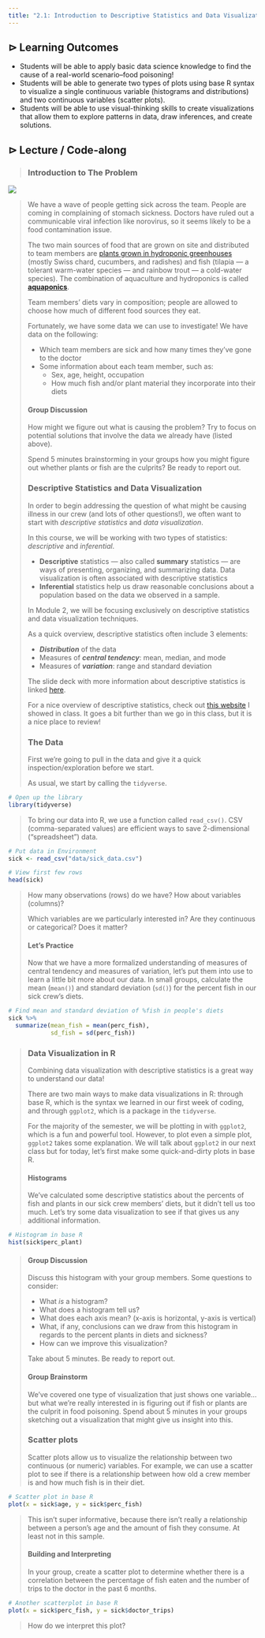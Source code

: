 ```yaml
---
title: "2.1: Introduction to Descriptive Statistics and Data Visualization"
---
```


## ⊳ Learning Outcomes

-   Students will be able to apply basic data science knowledge to find the cause of a real-world scenario--food poisoning!
-   Students will be able to generate two types of plots using base R syntax to visualize a single continuous variable (histograms and distributions) and two continuous variables (scatter plots).
-   Students will be able to use visual-thinking skills to create visualizations that allow them to explore patterns in data, draw inferences, and create solutions.

## ⊳ Lecture / Code-along

> ### Introduction to The Problem

![](assets/aquaponics-system.png)

> We have a wave of people getting sick across the team. People are coming in complaining of stomach sickness. Doctors have ruled out a communicable viral infection like norovirus, so it seems likely to be a food contamination issue.
>
> The two main sources of food that are grown on site and distributed to team members are [plants grown in hydroponic greenhouses](https://thespoon.tech/scientists-in-antarctica-grow-food-without-soil-or-sunlight-get-ready-mars/) (mostly Swiss chard, cucumbers, and radishes) and fish (tilapia --- a tolerant warm-water species --- and rainbow trout --- a cold-water species). The combination of aquaculture and hydroponics is called [**aquaponics**](https://docs.google.com/presentation/d/12Q1wIMO-b5ZfylHnA4dOsaLUBERtvVREzwQuO7Sc53A/edit?usp=sharing).
>
> Team members' diets vary in composition; people are allowed to choose how much of different food sources they eat.
>
> Fortunately, we have some data we can use to investigate! We have data on the following:
>
> -   Which team members are sick and how many times they've gone to the doctor
> -   Some information about each team member, such as:
>     -   Sex, age, height, occupation
>     -   How much fish and/or plant material they incorporate into their diets
>
> #### Group Discussion
>
> How might we figure out what is causing the problem? Try to focus on potential solutions that involve the data we already have (listed above).
>
> Spend 5 minutes brainstorming in your groups how you might figure out whether plants or fish are the culprits? Be ready to report out.
>
> ### Descriptive Statistics and Data Visualization
>
> In order to begin addressing the question of what might be causing illness in our crew (and lots of other questions!), we often want to start with *descriptive statistics* and *data visualization*.
>
> In this course, we will be working with two types of statistics: *descriptive* and *inferential*.
>
> -   **Descriptive** statistics --- also called **summary** statistics --- are ways of presenting, organizing, and summarizing data. Data visualization is often associated with descriptive statistics
> -   **Inferential** statistics help us draw reasonable conclusions about a population based on the data we observed in a sample.
>
> In Module 2, we will be focusing exclusively on descriptive statistics and data visualization techniques.
>
> As a quick overview, descriptive statistics often include 3 elements:
>
> -   ***Distribution*** of the data
> -   Measures of ***central tendency***: mean, median, and mode
> -   Measures of ***variation***: range and standard deviation
>
> The slide deck with more information about descriptive statistics is linked [here](https://docs.google.com/presentation/d/1pAnGupJqgU5t7YucGwMsbAdusoplY4GcJMdOWCic4hs/edit?usp=sharing).
>
> For a nice overview of descriptive statistics, check out [this website](https://www.scribbr.com/statistics/descriptive-statistics/) I showed in class. It goes a bit further than we go in this class, but it is a nice place to review!
>
> ### The Data
>
> First we're going to pull in the data and give it a quick inspection/exploration before we start.
>
> As usual, we start by calling the `tidyverse`.

```r
# Open up the library
library(tidyverse)
```

> To bring our data into R, we use a function called `read_csv()`. CSV (comma-separated values) are efficient ways to save 2-dimensional ("spreadsheet") data.

```r
# Put data in Environment
sick <- read_csv("data/sick_data.csv")

# View first few rows
head(sick)
```

> How many observations (rows) do we have? How about variables (columns)?
>
> Which variables are we particularly interested in? Are they continuous or categorical? Does it matter?
>
> #### Let's Practice
>
> Now that we have a more formalized understanding of measures of central tendency and measures of variation, let's put them into use to learn a little bit more about our data. In small groups, calculate the mean (`mean()`) and standard deviation (`sd()`) for the percent fish in our sick crew's diets.

```r
# Find mean and standard deviation of %fish in people's diets
sick %>% 
  summarize(mean_fish = mean(perc_fish),
            sd_fish = sd(perc_fish))
```

> ### Data Visualization in R
>
> Combining data visualization with descriptive statistics is a great way to understand our data!
>
> There are two main ways to make data visualizations in R: through base R, which is the syntax we learned in our first week of coding, and through `ggplot2`, which is a package in the `tidyverse`.
>
> For the majority of the semester, we will be plotting in with `ggplot2`, which is a fun and powerful tool. However, to plot even a simple plot, `ggplot2` takes some explanation. We will talk about `ggplot2` in our next class but for today, let's first make some quick-and-dirty plots in base R.
>
> #### Histograms
>
> We've calculated some descriptive statistics about the percents of fish and plants in our sick crew members' diets, but it didn't tell us too much. Let's try some data visualization to see if that gives us any additional information.

```r
# Histogram in base R
hist(sick$perc_plant)
```

> #### Group Discussion
>
> Discuss this histogram with your group members. Some questions to consider:
>
> -   What *is* a histogram?
> -   What does a histogram tell us?
> -   What does each axis mean? (x-axis is horizontal, y-axis is vertical)
> -   What, if any, conclusions can we draw from this histogram in regards to the percent plants in diets and sickness?
> -   How can we improve this visualization?
>
> Take about 5 minutes. Be ready to report out.
>
> #### Group Brainstorm
>
> We've covered one type of visualization that just shows one variable...but what we're really interested in is figuring out if fish or plants are the culprit in food poisoning. Spend about 5 minutes in your groups sketching out a visualization that might give us insight into this.
>
> ### Scatter plots
>
> Scatter plots allow us to visualize the relationship between two continuous (or numeric) variables. For example, we can use a scatter plot to see if there is a relationship between how old a crew member is and how much fish is in their diet.

```r
# Scatter plot in base R
plot(x = sick$age, y = sick$perc_fish)
```

> This isn't super informative, because there isn't really a relationship between a person's age and the amount of fish they consume. At least not in this sample.
>
> #### Building and Interpreting
>
> In your group, create a scatter plot to determine whether there is a correlation between the percentage of fish eaten and the number of trips to the doctor in the past 6 months.

```r
# Another scatterplot in base R
plot(x = sick$perc_fish, y = sick$doctor_trips)
```

> How do we interpret this plot?
